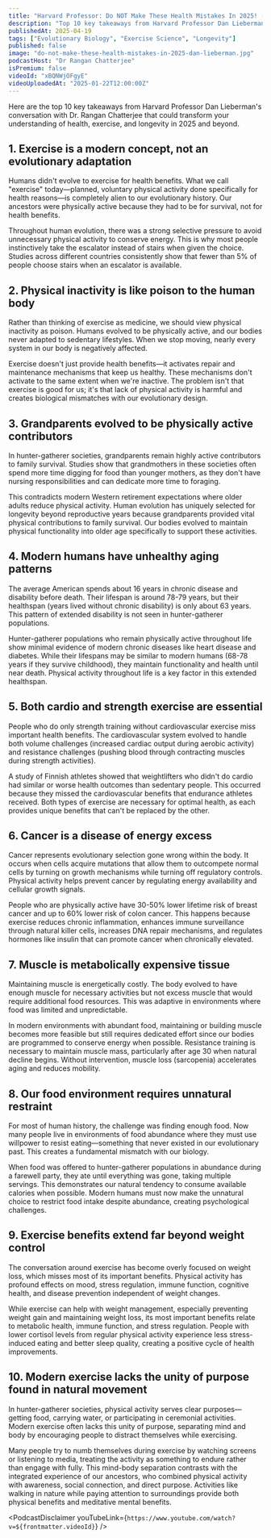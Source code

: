 ```yaml
---
title: "Harvard Professor: Do NOT Make These Health Mistakes In 2025! (Especially After 40+) | Dan Lieberman"
description: "Top 10 key takeaways from Harvard Professor Dan Lieberman's conversation with Dr. Rangan Chatterjee that could transform your understanding of health, exercise, and longevity in 2025 and beyond."
publishedAt: 2025-04-19
tags: ["Evolutionary Biology", "Exercise Science", "Longevity"]
published: false
image: "do-not-make-these-health-mistakes-in-2025-dan-lieberman.jpg"
podcastHost: "Dr Rangan Chatterjee"
isPremium: false
videoId: "xBQNWjOFgyE"
videoUploadedAt: "2025-01-22T12:00:00Z"
---
```



<PodcastSummaryPageLayout frontmatter={frontmatter}>

Here are the top 10 key takeaways from Harvard Professor Dan Lieberman's conversation with Dr. Rangan Chatterjee that could transform your understanding of health, exercise, and longevity in 2025 and beyond.

## 1. Exercise is a modern concept, not an evolutionary adaptation

Humans didn't evolve to exercise for health benefits. What we call "exercise" today—planned, voluntary physical activity done specifically for health reasons—is completely alien to our evolutionary history. Our ancestors were physically active because they had to be for survival, not for health benefits.

Throughout human evolution, there was a strong selective pressure to avoid unnecessary physical activity to conserve energy. This is why most people instinctively take the escalator instead of stairs when given the choice. Studies across different countries consistently show that fewer than 5% of people choose stairs when an escalator is available.

## 2. Physical inactivity is like poison to the human body

Rather than thinking of exercise as medicine, we should view physical inactivity as poison. Humans evolved to be physically active, and our bodies never adapted to sedentary lifestyles. When we stop moving, nearly every system in our body is negatively affected.

Exercise doesn't just provide health benefits—it activates repair and maintenance mechanisms that keep us healthy. These mechanisms don't activate to the same extent when we're inactive. The problem isn't that exercise is good for us; it's that lack of physical activity is harmful and creates biological mismatches with our evolutionary design.

## 3. Grandparents evolved to be physically active contributors

In hunter-gatherer societies, grandparents remain highly active contributors to family survival. Studies show that grandmothers in these societies often spend more time digging for food than younger mothers, as they don't have nursing responsibilities and can dedicate more time to foraging.

This contradicts modern Western retirement expectations where older adults reduce physical activity. Human evolution has uniquely selected for longevity beyond reproductive years because grandparents provided vital physical contributions to family survival. Our bodies evolved to maintain physical functionality into older age specifically to support these activities.

## 4. Modern humans have unhealthy aging patterns

The average American spends about 16 years in chronic disease and disability before death. Their lifespan is around 78-79 years, but their healthspan (years lived without chronic disability) is only about 63 years. This pattern of extended disability is not seen in hunter-gatherer populations.

Hunter-gatherer populations who remain physically active throughout life show minimal evidence of modern chronic diseases like heart disease and diabetes. While their lifespans may be similar to modern humans (68-78 years if they survive childhood), they maintain functionality and health until near death. Physical activity throughout life is a key factor in this extended healthspan.

## 5. Both cardio and strength exercise are essential

People who do only strength training without cardiovascular exercise miss important health benefits. The cardiovascular system evolved to handle both volume challenges (increased cardiac output during aerobic activity) and resistance challenges (pushing blood through contracting muscles during strength activities).

A study of Finnish athletes showed that weightlifters who didn't do cardio had similar or worse health outcomes than sedentary people. This occurred because they missed the cardiovascular benefits that endurance athletes received. Both types of exercise are necessary for optimal health, as each provides unique benefits that can't be replaced by the other.

## 6. Cancer is a disease of energy excess

Cancer represents evolutionary selection gone wrong within the body. It occurs when cells acquire mutations that allow them to outcompete normal cells by turning on growth mechanisms while turning off regulatory controls. Physical activity helps prevent cancer by regulating energy availability and cellular growth signals.

People who are physically active have 30-50% lower lifetime risk of breast cancer and up to 60% lower risk of colon cancer. This happens because exercise reduces chronic inflammation, enhances immune surveillance through natural killer cells, increases DNA repair mechanisms, and regulates hormones like insulin that can promote cancer when chronically elevated.

## 7. Muscle is metabolically expensive tissue

Maintaining muscle is energetically costly. The body evolved to have enough muscle for necessary activities but not excess muscle that would require additional food resources. This was adaptive in environments where food was limited and unpredictable.

In modern environments with abundant food, maintaining or building muscle becomes more feasible but still requires dedicated effort since our bodies are programmed to conserve energy when possible. Resistance training is necessary to maintain muscle mass, particularly after age 30 when natural decline begins. Without intervention, muscle loss (sarcopenia) accelerates aging and reduces mobility.

## 8. Our food environment requires unnatural restraint

For most of human history, the challenge was finding enough food. Now many people live in environments of food abundance where they must use willpower to resist eating—something that never existed in our evolutionary past. This creates a fundamental mismatch with our biology.

When food was offered to hunter-gatherer populations in abundance during a farewell party, they ate until everything was gone, taking multiple servings. This demonstrates our natural tendency to consume available calories when possible. Modern humans must now make the unnatural choice to restrict food intake despite abundance, creating psychological challenges.

## 9. Exercise benefits extend far beyond weight control

The conversation around exercise has become overly focused on weight loss, which misses most of its important benefits. Physical activity has profound effects on mood, stress regulation, immune function, cognitive health, and disease prevention independent of weight changes.

While exercise can help with weight management, especially preventing weight gain and maintaining weight loss, its most important benefits relate to metabolic health, immune function, and stress regulation. People with lower cortisol levels from regular physical activity experience less stress-induced eating and better sleep quality, creating a positive cycle of health improvements.

## 10. Modern exercise lacks the unity of purpose found in natural movement

In hunter-gatherer societies, physical activity serves clear purposes—getting food, carrying water, or participating in ceremonial activities. Modern exercise often lacks this unity of purpose, separating mind and body by encouraging people to distract themselves while exercising.

Many people try to numb themselves during exercise by watching screens or listening to media, treating the activity as something to endure rather than engage with fully. This mind-body separation contrasts with the integrated experience of our ancestors, who combined physical activity with awareness, social connection, and direct purpose. Activities like walking in nature while paying attention to surroundings provide both physical benefits and meditative mental benefits.

<PodcastDisclaimer
  youTubeLink={`https://www.youtube.com/watch?v=${frontmatter.videoId}`}
/>

</PodcastSummaryPageLayout>
